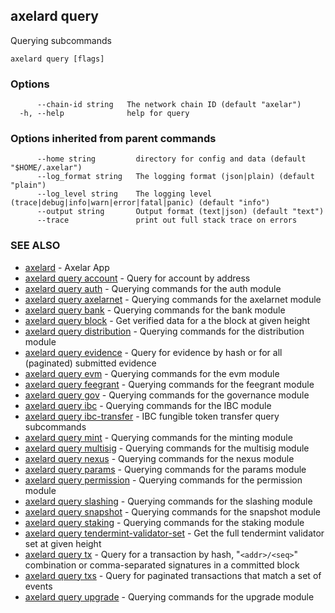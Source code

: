 ## axelard query

Querying subcommands

```
axelard query [flags]
```

### Options

```
      --chain-id string   The network chain ID (default "axelar")
  -h, --help              help for query
```

### Options inherited from parent commands

```
      --home string         directory for config and data (default "$HOME/.axelar")
      --log_format string   The logging format (json|plain) (default "plain")
      --log_level string    The logging level (trace|debug|info|warn|error|fatal|panic) (default "info")
      --output string       Output format (text|json) (default "text")
      --trace               print out full stack trace on errors
```

### SEE ALSO

- [axelard](/cli-docs/v0_31_3/axelard) - Axelar App
- [axelard query account](/cli-docs/v0_31_3/axelard_query_account) - Query for account by address
- [axelard query auth](/cli-docs/v0_31_3/axelard_query_auth) - Querying commands for the auth module
- [axelard query axelarnet](/cli-docs/v0_31_3/axelard_query_axelarnet) - Querying commands for the axelarnet module
- [axelard query bank](/cli-docs/v0_31_3/axelard_query_bank) - Querying commands for the bank module
- [axelard query block](/cli-docs/v0_31_3/axelard_query_block) - Get verified data for a the block at given height
- [axelard query distribution](/cli-docs/v0_31_3/axelard_query_distribution) - Querying commands for the distribution module
- [axelard query evidence](/cli-docs/v0_31_3/axelard_query_evidence) - Query for evidence by hash or for all (paginated) submitted evidence
- [axelard query evm](/cli-docs/v0_31_3/axelard_query_evm) - Querying commands for the evm module
- [axelard query feegrant](/cli-docs/v0_31_3/axelard_query_feegrant) - Querying commands for the feegrant module
- [axelard query gov](/cli-docs/v0_31_3/axelard_query_gov) - Querying commands for the governance module
- [axelard query ibc](/cli-docs/v0_31_3/axelard_query_ibc) - Querying commands for the IBC module
- [axelard query ibc-transfer](/cli-docs/v0_31_3/axelard_query_ibc-transfer) - IBC fungible token transfer query subcommands
- [axelard query mint](/cli-docs/v0_31_3/axelard_query_mint) - Querying commands for the minting module
- [axelard query multisig](/cli-docs/v0_31_3/axelard_query_multisig) - Querying commands for the multisig module
- [axelard query nexus](/cli-docs/v0_31_3/axelard_query_nexus) - Querying commands for the nexus module
- [axelard query params](/cli-docs/v0_31_3/axelard_query_params) - Querying commands for the params module
- [axelard query permission](/cli-docs/v0_31_3/axelard_query_permission) - Querying commands for the permission module
- [axelard query slashing](/cli-docs/v0_31_3/axelard_query_slashing) - Querying commands for the slashing module
- [axelard query snapshot](/cli-docs/v0_31_3/axelard_query_snapshot) - Querying commands for the snapshot module
- [axelard query staking](/cli-docs/v0_31_3/axelard_query_staking) - Querying commands for the staking module
- [axelard query tendermint-validator-set](/cli-docs/v0_31_3/axelard_query_tendermint-validator-set) - Get the full tendermint validator set at given height
- [axelard query tx](/cli-docs/v0_31_3/axelard_query_tx) - Query for a transaction by hash, "`<addr>/<seq>`" combination or comma-separated signatures in a committed block
- [axelard query txs](/cli-docs/v0_31_3/axelard_query_txs) - Query for paginated transactions that match a set of events
- [axelard query upgrade](/cli-docs/v0_31_3/axelard_query_upgrade) - Querying commands for the upgrade module
